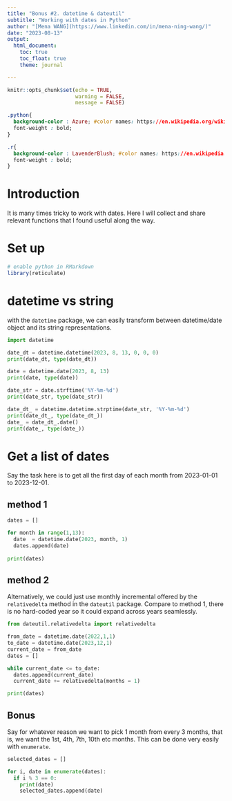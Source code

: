 ```yaml
---
title: "Bonus #2. datetime & dateutil"
subtitle: "Working with dates in Python"
author: "[Mena WANG](https://www.linkedin.com/in/mena-ning-wang/)"
date: "2023-08-13"
output: 
  html_document:
    toc: true
    toc_float: true
    theme: journal

---
```


```r
knitr::opts_chunk$set(echo = TRUE,
                      warning = FALSE,
                      message = FALSE)
```


```css

.python{
  background-color : Azure; #color names: https://en.wikipedia.org/wiki/Web_colors
  font-weight : bold;
}

.r{
  background-color : LavenderBlush; #color names: https://en.wikipedia.org/wiki/Web_colors
  font-weight : bold;
}

```

# Introduction

It is many times tricky to work with dates. Here I will collect and share relevant functions that I found useful along the way. 

# Set up

```r
# enable python in RMarkdown
library(reticulate)

```


# datetime vs string

with the `datetime` package, we can easily transform between datetime/date object and its string representations.

```python
import datetime

date_dt = datetime.datetime(2023, 8, 13, 0, 0, 0)
print(date_dt, type(date_dt))

date = datetime.date(2023, 8, 13)
print(date, type(date))

date_str = date.strftime('%Y-%m-%d')
print(date_str, type(date_str))

date_dt_ = datetime.datetime.strptime(date_str, '%Y-%m-%d')
print(date_dt_, type(date_dt_))
date_ = date_dt_.date()
print(date_, type(date_))

```
# Get a list of dates

Say the task here is to get all the first day of each month from 2023-01-01 to 2023-12-01.

## method 1


```python
dates = []

for month in range(1,13):
  date  = datetime.date(2023, month, 1)
  dates.append(date)
  
print(dates)

```


## method 2

Alternatively, we could just use monthly incremental offered by the `relativedelta` method in the `dateutil` package. Compare to method 1, there is no hard-coded year so it could expand across years seamlessly.

```python
from dateutil.relativedelta import relativedelta

from_date = datetime.date(2022,1,1)
to_date = datetime.date(2023,12,1)
current_date = from_date
dates = []

while current_date <= to_date:
  dates.append(current_date)
  current_date += relativedelta(months = 1)

print(dates)

```

## Bonus

Say for whatever reason we want to pick 1 month from every 3 months, that is, we want the 1st, 4th, 7th, 10th etc months. This can be done very easily with `enumerate`.

```python
selected_dates = []

for i, date in enumerate(dates):
  if i % 3 == 0:
    print(date)
    selected_dates.append(date)

```


